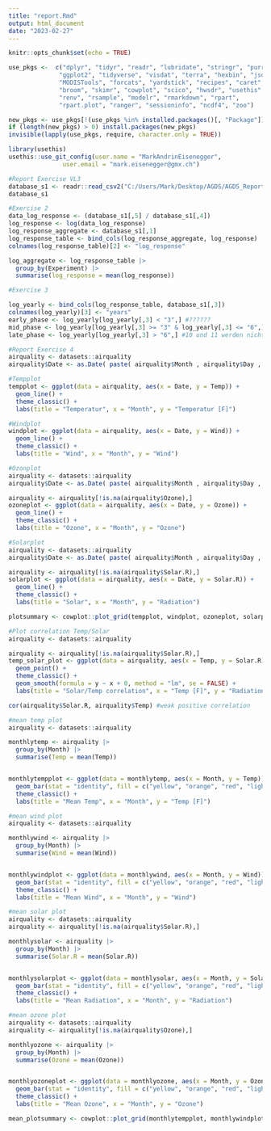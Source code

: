 ```yaml
---
title: "report.Rmd"
output: html_document
date: "2023-02-27"
---
```


```r
knitr::opts_chunk$set(echo = TRUE)
```


```r
use_pkgs <-  c("dplyr", "tidyr", "readr", "lubridate", "stringr", "purrr",
              "ggplot2", "tidyverse", "visdat", "terra", "hexbin", "jsonlite",
              "MODISTools", "forcats", "yardstick", "recipes", "caret",
              "broom", "skimr", "cowplot", "scico", "hwsdr", "usethis",
              "renv", "rsample", "modelr", "rmarkdown", "rpart",
              "rpart.plot", "ranger", "sessioninfo", "ncdf4", "zoo")

new_pkgs <- use_pkgs[!(use_pkgs %in% installed.packages()[, "Package"])]
if (length(new_pkgs) > 0) install.packages(new_pkgs)
invisible(lapply(use_pkgs, require, character.only = TRUE))
```


```r
library(usethis)
usethis::use_git_config(user.name = "MarkAndrinEisenegger",
               user.email = "mark.eisenegger@gmx.ch")
```


```r
#Report Exercise VL3
database_s1 <- readr::read_csv2("C:/Users/Mark/Desktop/AGDS/AGDS_Reportexercise_1_Data.csv")
database_s1
```


```r
#Exercise 2
data_log_response <- (database_s1[,5] / database_s1[,4])
log_response <- log(data_log_response)
log_response_aggregate <- database_s1[,1]
log_response_table <- bind_cols(log_response_aggregate, log_response)
colnames(log_response_table)[2] <- "log_response"

log_aggregate <- log_response_table |>
  group_by(Experiment) |>
  summarise(log_response = mean(log_response))
```


```r
#Exercise 3

log_yearly <- bind_cols(log_response_table, database_s1[,3])
colnames(log_yearly)[3] <- "years"
early_phase <- log_yearly[log_yearly[,3] < "3",] #??????
mid_phase <- log_yearly[log_yearly[,3] >= "3" & log_yearly[,3] <= "6",]
late_phase <- log_yearly[log_yearly[,3] > "6",] #10 und 11 werden nicht registriert
```


```r
#Report Exercise 4
airquality <- datasets::airquality
airquality$Date <- as.Date( paste( airquality$Month , airquality$Day , sep = "." )  , format = "%m.%d" )

#Tempplot
tempplot <- ggplot(data = airquality, aes(x = Date, y = Temp)) +
  geom_line() +
  theme_classic() +
  labs(title = "Temperatur", x = "Month", y = "Temperatur [F]")

#Windplot
windplot <- ggplot(data = airquality, aes(x = Date, y = Wind)) +
  geom_line() +
  theme_classic() +
  labs(title = "Wind", x = "Month", y = "Wind")

```


```r
#Ozonplot
airquality <- datasets::airquality
airquality$Date <- as.Date( paste( airquality$Month , airquality$Day , sep = "." )  , format = "%m.%d" )

airquality <- airquality[!is.na(airquality$Ozone),]
ozoneplot <- ggplot(data = airquality, aes(x = Date, y = Ozone)) +
  geom_line() +
  theme_classic() +
  labs(title = "Ozone", x = "Month", y = "Ozone")
```


```r
#Solarplot
airquality <- datasets::airquality
airquality$Date <- as.Date( paste( airquality$Month , airquality$Day , sep = "." )  , format = "%m.%d" )

airquality <- airquality[!is.na(airquality$Solar.R),]
solarplot <- ggplot(data = airquality, aes(x = Date, y = Solar.R)) +
  geom_line() +
  theme_classic() +
  labs(title = "Solar", x = "Month", y = "Radiation")
```


```r
plotsummary <- cowplot::plot_grid(tempplot, windplot, ozoneplot, solarplot)
```


```r
#Plot correlation Temp/Solar
airquality <- datasets::airquality

airquality <- airquality[!is.na(airquality$Solar.R),]
temp_solar_plot <- ggplot(data = airquality, aes(x = Temp, y = Solar.R)) +
  geom_point() +
  theme_classic() +
  geom_smooth(formula = y ~ x + 0, method = "lm", se = FALSE) +
  labs(title = "Solar/Temp correlation", x = "Temp [F]", y = "Radiation")

cor(airquality$Solar.R, airquality$Temp) #weak positive correlation
```


```r
#mean temp plot
airquality <- datasets::airquality

monthlytemp <- airquality |>
  group_by(Month) |>
  summarise(Temp = mean(Temp))


monthlytempplot <- ggplot(data = monthlytemp, aes(x = Month, y = Temp)) +
  geom_bar(stat = "identity", fill = c("yellow", "orange", "red", "lightgreen", "darkgreen")) +
  theme_classic() +
  labs(title = "Mean Temp", x = "Month", y = "Temp [F]")
```


```r
#mean wind plot
airquality <- datasets::airquality

monthlywind <- airquality |>
  group_by(Month) |>
  summarise(Wind = mean(Wind))


monthlywindplot <- ggplot(data = monthlywind, aes(x = Month, y = Wind)) +
  geom_bar(stat = "identity", fill = c("yellow", "orange", "red", "lightgreen", "darkgreen")) +
  theme_classic() +
  labs(title = "Mean Wind", x = "Month", y = "Wind")
```


```r
#mean solar plot
airquality <- datasets::airquality
airquality <- airquality[!is.na(airquality$Solar.R),]

monthlysolar <- airquality |>
  group_by(Month) |>
  summarise(Solar.R = mean(Solar.R))


monthlysolarplot <- ggplot(data = monthlysolar, aes(x = Month, y = Solar.R)) +
  geom_bar(stat = "identity", fill = c("yellow", "orange", "red", "lightgreen", "darkgreen")) +
  theme_classic() +
  labs(title = "Mean Radiation", x = "Month", y = "Radiation")
```


```r
#mean ozone plot
airquality <- datasets::airquality
airquality <- airquality[!is.na(airquality$Ozone),]

monthlyozone <- airquality |>
  group_by(Month) |>
  summarise(Ozone = mean(Ozone))


monthlyozoneplot <- ggplot(data = monthlyozone, aes(x = Month, y = Ozone)) +
  geom_bar(stat = "identity", fill = c("yellow", "orange", "red", "lightgreen", "darkgreen")) +
  theme_classic() +
  labs(title = "Mean Ozone", x = "Month", y = "Ozone")
```


```r
mean_plotsummary <- cowplot::plot_grid(monthlytempplot, monthlywindplot, monthlyozoneplot, monthlysolarplot)
```